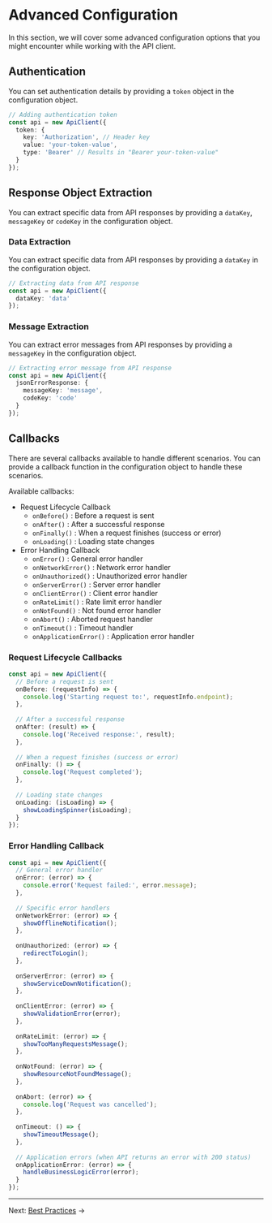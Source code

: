 
<Meta title="Api/Advanced Configuration" />

# Advanced Configuration

In this section, we will cover some advanced configuration options that you might encounter while working with the API client.

## Authentication

You can set authentication details by providing a `token` object in the configuration object.

```ts
// Adding authentication token
const api = new ApiClient({
  token: {
    key: 'Authorization', // Header key
    value: 'your-token-value',
    type: 'Bearer' // Results in "Bearer your-token-value"
  }
});
```

## Response Object Extraction

You can extract specific data from API responses by providing a `dataKey`, `messageKey` or `codeKey` in the configuration object.

### Data Extraction

You can extract specific data from API responses by providing a `dataKey` in the configuration object.

```ts
// Extracting data from API response
const api = new ApiClient({
  dataKey: 'data'
});
```

### Message Extraction

You can extract error messages from API responses by providing a `messageKey` in the configuration object.

```ts
// Extracting error message from API response
const api = new ApiClient({
  jsonErrorResponse: {
    messageKey: 'message',
    codeKey: 'code'
  }
});
```

## Callbacks

There are several callbacks available to handle different scenarios. You can provide a callback function in the configuration object to handle these scenarios.

Available callbacks:

* Request Lifecycle Callback
    - `onBefore()` : Before a request is sent
    - `onAfter()` : After a successful response
    - `onFinally()` : When a request finishes (success or error)
    - `onLoading()` : Loading state changes
* Error Handling Callback
    - `onError()` : General error handler
    - `onNetworkError()` : Network error handler
    - `onUnauthorized()` : Unauthorized error handler
    - `onServerError()` : Server error handler
    - `onClientError()` : Client error handler
    - `onRateLimit()` : Rate limit error handler
    - `onNotFound()` : Not found error handler
    - `onAbort()` : Aborted request handler
    - `onTimeout()` : Timeout handler
    - `onApplicationError()` : Application error handler


### Request Lifecycle Callbacks

```ts
const api = new ApiClient({
  // Before a request is sent
  onBefore: (requestInfo) => {
    console.log('Starting request to:', requestInfo.endpoint);
  },
  
  // After a successful response
  onAfter: (result) => {
    console.log('Received response:', result);
  },
  
  // When a request finishes (success or error)
  onFinally: () => {
    console.log('Request completed');
  },
  
  // Loading state changes
  onLoading: (isLoading) => {
    showLoadingSpinner(isLoading);
  }
});
```

### Error Handling Callback

```ts
const api = new ApiClient({
  // General error handler
  onError: (error) => {
    console.error('Request failed:', error.message);
  },
  
  // Specific error handlers
  onNetworkError: (error) => {
    showOfflineNotification();
  },
  
  onUnauthorized: (error) => {
    redirectToLogin();
  },
  
  onServerError: (error) => {
    showServiceDownNotification();
  },
  
  onClientError: (error) => {
    showValidationError(error);
  },
  
  onRateLimit: (error) => {
    showTooManyRequestsMessage();
  },
  
  onNotFound: (error) => {
    showResourceNotFoundMessage();
  },
  
  onAbort: (error) => {
    console.log('Request was cancelled');
  },
  
  onTimeout: () => {
    showTimeoutMessage();
  },
  
  // Application errors (when API returns an error with 200 status)
  onApplicationError: (error) => {
    handleBusinessLogicError(error);
  }
});
```

---
Next: [Best Practices](/docs/api-best-practices--docs) →